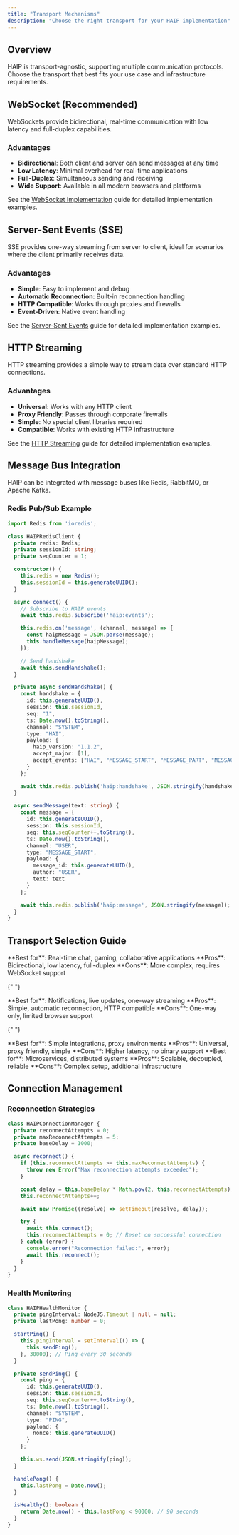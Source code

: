 ```yaml
---
title: "Transport Mechanisms"
description: "Choose the right transport for your HAIP implementation"
---
```


## Overview

HAIP is transport-agnostic, supporting multiple communication protocols. Choose the transport that best fits your use case and infrastructure requirements.

## WebSocket (Recommended)

WebSockets provide bidirectional, real-time communication with low latency and full-duplex capabilities.

### Advantages

- **Bidirectional**: Both client and server can send messages at any time
- **Low Latency**: Minimal overhead for real-time applications
- **Full-Duplex**: Simultaneous sending and receiving
- **Wide Support**: Available in all modern browsers and platforms

See the [WebSocket Implementation](/essentials/websocket) guide for detailed implementation examples.

## Server-Sent Events (SSE)

SSE provides one-way streaming from server to client, ideal for scenarios where the client primarily receives data.

### Advantages

- **Simple**: Easy to implement and debug
- **Automatic Reconnection**: Built-in reconnection handling
- **HTTP Compatible**: Works through proxies and firewalls
- **Event-Driven**: Native event handling

See the [Server-Sent Events](/essentials/sse) guide for detailed implementation examples.

## HTTP Streaming

HTTP streaming provides a simple way to stream data over standard HTTP connections.

### Advantages

- **Universal**: Works with any HTTP client
- **Proxy Friendly**: Passes through corporate firewalls
- **Simple**: No special client libraries required
- **Compatible**: Works with existing HTTP infrastructure

See the [HTTP Streaming](/essentials/http-streaming) guide for detailed implementation examples.

## Message Bus Integration

HAIP can be integrated with message buses like Redis, RabbitMQ, or Apache Kafka.

### Redis Pub/Sub Example

```typescript
import Redis from 'ioredis';

class HAIPRedisClient {
  private redis: Redis;
  private sessionId: string;
  private seqCounter = 1;

  constructor() {
    this.redis = new Redis();
    this.sessionId = this.generateUUID();
  }

  async connect() {
    // Subscribe to HAIP events
    await this.redis.subscribe('haip:events');

    this.redis.on('message', (channel, message) => {
      const haipMessage = JSON.parse(message);
      this.handleMessage(haipMessage);
    });

    // Send handshake
    await this.sendHandshake();
  }

  private async sendHandshake() {
    const handshake = {
      id: this.generateUUID(),
      session: this.sessionId,
      seq: "1",
      ts: Date.now().toString(),
      channel: "SYSTEM",
      type: "HAI",
      payload: {
        haip_version: "1.1.2",
        accept_major: [1],
        accept_events: ["HAI", "MESSAGE_START", "MESSAGE_PART", "MESSAGE_END"]
      }
    };

    await this.redis.publish('haip:handshake', JSON.stringify(handshake));
  }

  async sendMessage(text: string) {
    const message = {
      id: this.generateUUID(),
      session: this.sessionId,
      seq: this.seqCounter++.toString(),
      ts: Date.now().toString(),
      channel: "USER",
      type: "MESSAGE_START",
      payload: {
        message_id: this.generateUUID(),
        author: "USER",
        text: text
      }
    };

    await this.redis.publish('haip:message', JSON.stringify(message));
  }
}
```

## Transport Selection Guide

<CardGroup cols={2}>

<Card title="WebSocket" icon="plug">
  **Best for**: Real-time chat, gaming, collaborative applications **Pros**:
  Bidirectional, low latency, full-duplex **Cons**: More complex, requires
  WebSocket support
</Card>

{" "}

<Card title="Server-Sent Events" icon="radio">
  **Best for**: Notifications, live updates, one-way streaming **Pros**: Simple,
  automatic reconnection, HTTP compatible **Cons**: One-way only, limited
  browser support
</Card>

{" "}

<Card title="HTTP Streaming" icon="arrow-right">
  **Best for**: Simple integrations, proxy environments **Pros**: Universal,
  proxy friendly, simple **Cons**: Higher latency, no binary support
</Card>

<Card title="Message Bus" icon="network-wired">
  **Best for**: Microservices, distributed systems **Pros**: Scalable,
  decoupled, reliable **Cons**: Complex setup, additional infrastructure
</Card>

</CardGroup>

## Connection Management

### Reconnection Strategies

```typescript
class HAIPConnectionManager {
  private reconnectAttempts = 0;
  private maxReconnectAttempts = 5;
  private baseDelay = 1000;

  async reconnect() {
    if (this.reconnectAttempts >= this.maxReconnectAttempts) {
      throw new Error("Max reconnection attempts exceeded");
    }

    const delay = this.baseDelay * Math.pow(2, this.reconnectAttempts);
    this.reconnectAttempts++;

    await new Promise((resolve) => setTimeout(resolve, delay));

    try {
      await this.connect();
      this.reconnectAttempts = 0; // Reset on successful connection
    } catch (error) {
      console.error("Reconnection failed:", error);
      await this.reconnect();
    }
  }
}
```

### Health Monitoring

```typescript
class HAIPHealthMonitor {
  private pingInterval: NodeJS.Timeout | null = null;
  private lastPong: number = 0;

  startPing() {
    this.pingInterval = setInterval(() => {
      this.sendPing();
    }, 30000); // Ping every 30 seconds
  }

  private sendPing() {
    const ping = {
      id: this.generateUUID(),
      session: this.sessionId,
      seq: this.seqCounter++.toString(),
      ts: Date.now().toString(),
      channel: "SYSTEM",
      type: "PING",
      payload: {
        nonce: this.generateUUID()
      }
    };

    this.ws.send(JSON.stringify(ping));
  }

  handlePong() {
    this.lastPong = Date.now();
  }

  isHealthy(): boolean {
    return Date.now() - this.lastPong < 90000; // 90 seconds
  }
}
```
